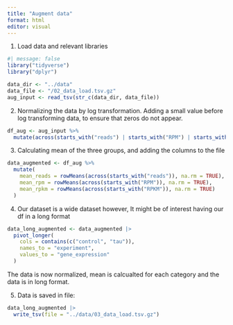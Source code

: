```yaml
---
title: "Augment data"
format: html
editor: visual
---
```


1. Load data and relevant libraries

```r
#| message: false
library("tidyverse")
library("dplyr")

```

```r
data_dir <- "../data"
data_file <- "/02_data_load.tsv.gz" 
aug_input <- read_tsv(str_c(data_dir, data_file))

```

2. Normalizing the data by log transformation. 
Adding a small value before log transforming data, to ensure that zeros do not appear. 


```r
df_aug <- aug_input %>%
  mutate(across(starts_with("reads") | starts_with("RPM") | starts_with("RPKM"),~ log(.+0.0001)))
```


3. Calculating mean of the three groups, and adding the columns to the file

```r
data_augmented <- df_aug %>%
  mutate(
    mean_reads = rowMeans(across(starts_with("reads")), na.rm = TRUE),  
    mean_rpm = rowMeans(across(starts_with("RPM")), na.rm = TRUE),     
    mean_rpkm = rowMeans(across(starts_with("RPKM")), na.rm = TRUE)    
  )
```


4. Our dataset is a wide dataset however, It might be of interest having our df in a long format
```r
data_long_augmented <- data_augmented |> 
  pivot_longer(
    cols = contains(c("control", "tau")), 
    names_to = "experiment", 
    values_to = "gene_expression"
  )
```


The data is now normalized, mean is calcualted for each category and the data is in long format. 

5. Data is saved in file: 

```r
data_long_augmented |> 
  write_tsv(file = "../data/03_data_load.tsv.gz")

```

